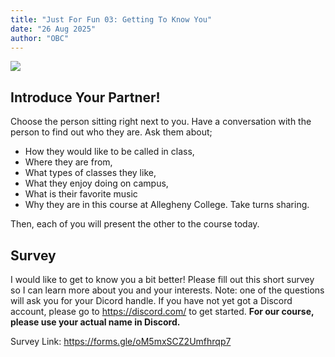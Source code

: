 ```yaml
---
title: "Just For Fun 03: Getting To Know You"
date: "26 Aug 2025"
author: "OBC"
---
```



![](../graphics/talking400x400.png)

## Introduce Your Partner!

Choose the person sitting right next to you. Have a conversation with the person to find out who they are. Ask them about;

+ How they would like to be called in class,
+ Where they are from, 
+ What types of classes they like,
+ What they enjoy doing on campus,
+ What is their favorite music
+ Why they are in this course at Allegheny College. Take turns sharing.


Then, each of you will present the other to the course today.

## Survey

I would like to get to know you a bit better! Please fill out this short survey so I can learn more about you and your interests. Note: one of the questions will ask you for your Dicord handle. If you have not yet got a Discord account, please go to [https://discord.com/](https://discord.com/) to get started. **For our course, please use your actual name in Discord.**

Survey Link: [https://forms.gle/oM5mxSCZ2Umfhrqp7](https://forms.gle/oM5mxSCZ2Umfhrqp7)